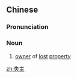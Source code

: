 ==Chinese==
{{zh-forms}}

===Pronunciation===
{{zh-pron
|m=shīzhǔ
|c=sat1 zyu2
|h=pfs=sṳt-chú
|mn=qz,xm,zz:sit-chú
|cat=n
}}

===Noun===
{{zh-noun}}

# [[owner]] of [[lost]] [[property]]

[[zh:失主]]